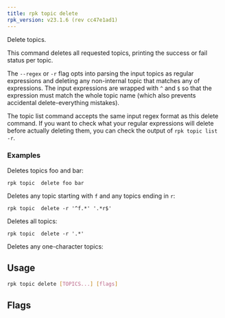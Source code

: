```yaml
---
title: rpk topic delete
rpk_version: v23.1.6 (rev cc47e1ad1)
---
```


<head>
  <meta name="title" content="rpk topic delete | Redpanda Docs" />
  <meta name="description" content="rpk topic delete" />
  <link rel="canonical" href="https://docs.redpanda.com/docs/reference/rpk/rpk-topic/rpk-topic-delete/" />
</head>

Delete topics.

This command deletes all requested topics, printing the success or fail status
per topic.

The `--regex` or `-r` flag opts into parsing the input topics as regular expressions
and deleting any non-internal topic that matches any of expressions. The input
expressions are wrapped with `^` and `$` so that the expression must match the
whole topic name (which also prevents accidental delete-everything mistakes).

The topic list command accepts the same input regex format as this delete
command. If you want to check what your regular expressions will delete before
actually deleting them, you can check the output of `rpk topic list -r`.

### Examples

Deletes topics foo and bar:

```
rpk topic  delete foo bar
```

Deletes any topic starting with `f` and any topics ending in `r`:

```
rpk topic  delete -r '^f.*' '.*r$'
```

Deletes all topics:

```
rpk topic  delete -r '.*'
```

Deletes any one-character topics:

## Usage

```bash
rpk topic delete [TOPICS...] [flags]
```

## Flags

<!--
[cols=",,",]
|===
|*Value* |*Type* |*Description*

|-h, --help |- |Help for delete.

|-r, --regex |- |Parse topics as regex; delete any topic that matches
any input topic expression.

|--brokers |strings |Comma-separated list of broker <ip>:<port> pairs
(for example,
` --brokers '192.168.78.34:9092,192.168.78.35:9092,192.179.23.54:9092' `
). Alternatively, you may set the `REDPANDA_BROKERS` environment
variable with the comma-separated list of broker addresses.

|--config |string |Redpanda config file, if not set the file will be
searched for in the default locations.

|--password |string |SASL password to be used for authentication.

|--sasl-mechanism |string |The authentication mechanism to use.
Supported values: `SCRAM-SHA-256`, `SCRAM-SHA-512`.

|--tls-cert |string |The certificate to be used for TLS authentication
with the broker.

|--tls-enabled |- |Enable TLS for the Kafka API (not necessary if
specifying custom certs).

|--tls-key |string |The certificate key to be used for TLS
authentication with the broker.

|--tls-truststore |string |The truststore to be used for TLS
communication with the broker.

|--user |string |SASL user to be used for authentication.

|-v, --verbose |- |Enable verbose logging (default `false`).
|===

-->
